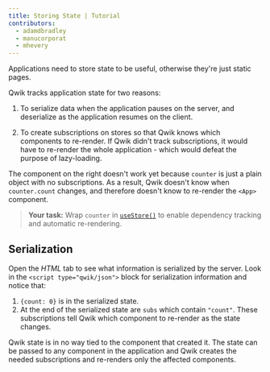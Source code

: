 ```yaml
---
title: Storing State | Tutorial
contributors:
  - adamdbradley
  - manucorporat
  - mhevery
---
```


Applications need to store state to be useful, otherwise they're just static pages.

Qwik tracks application state for two reasons:

1. To serialize data when the application pauses on the server, and deserialize as the application resumes on the client.

1. To create subscriptions on stores so that Qwik knows which components to re-render. If Qwik didn't track subscriptions, it would have to re-render the whole application - which would defeat the purpose of lazy-loading.

The component on the right doesn't work yet because `counter` is just a plain object with no subscriptions. As a result, Qwik doesn't know when `counter.count` changes, and therefore doesn't know to re-render the `<App>` component.

> **Your task:** Wrap `counter` in [`useStore()`](/docs/(qwik)/components/state/index.mdx#usestore) to enable dependency tracking and automatic re-rendering.

## Serialization

Open the _HTML_ tab to see what information is serialized by the server. Look in the `<script type="qwik/json">` block for serialization information and notice that:

1. `{count: 0}` is in the serialized state.
1. At the end of the serialized state are `subs` which contain `"count"`. These subscriptions tell Qwik which component to re-render as the state changes.

Qwik state is in no way tied to the component that created it. The state can be passed to any component in the application and Qwik creates the needed subscriptions and re-renders only the affected components.
